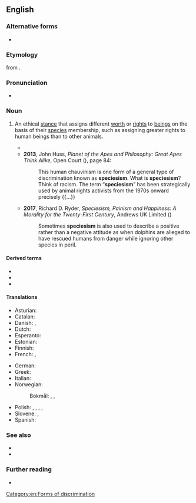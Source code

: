 {{also|species-ism}}
==English==

===Alternative forms===
* {{alt|en|species-ism|speciesm|specism}}

===Etymology===
{{coinage|en|Richard D. Ryder|in=1970|nat=British|occ=animal rights advocate|nobycat=1}} from {{suffix|en|species|ism}}.

===Pronunciation===
* {{IPA|en|/ˈspiːʃiːˌzɪzəm/|/ˈspiːsiːˌzɪzəm/}}

===Noun===
{{en-noun|-}}

# {{lb|en|philosophy|ethics}} An ethical [[stance]] that assigns different [[worth]] or [[right]]s to [[beings]] on the basis of their [[species]] membership, such as assigning greater rights to human beings than to other animals. {{defdate|from 1970}}
#* {{quote-book|en|passage=Such is the breathtaking '''speciesism''' of our Christian-inspired attitudes, the abortion of a single human zygote (most of them are destined to be spontaneously aborted anyway) can arouse more moral solicitude and righteous indignation than the vivisection of any number of intelligent adult chimpanzees|author={{w|Richard Dawkins}}|title={{w|The Blind Watchmaker}}|publisher=W. W. Norton & Company, Inc.|location=New York|origyear=1986|year=1996|isbn=0-393-31570-3}}
#* '''2013''', John Huss, ''Planet of the Apes and Philosophy: Great Apes Think Alike'', Open Court ({{ISBN|9780812698275}}), page 84:
#*: This human chauvinism is one form of a general type of discrimination known as '''speciesism'''. What is '''speciesism'''? Think of racism. The term “'''speciesism'''” has  been strategically used by animal rights activists from the 1970s onward  precisely {{...}}
#* '''2017''', Richard D. Ryder, ''Speciesism, Painism and Happiness: A Morality for the Twenty-First Century'', Andrews UK Limited ({{ISBN|9781845405069}})
#*: Sometimes '''speciesism''' is also used to describe a positive rather than a negative  attitude as when dolphins are alleged to have rescued humans from danger  while ignoring other species in peril.

====Derived terms====
* {{l|en|antispeciesism}}
* {{l|en|speciesist}}
* {{l|en|specist}}

====Translations====
{{trans-top}}
* Asturian: {{t|ast|especismu|m}}
* Catalan: {{t|ca|especisme|m}}
* Danish: {{t|da|speciesisme|c}}, {{t|da|artschauvinisme|c}}
* Dutch: {{t|nl|speciesisme|m}}
* Esperanto: {{t|eo|speciismo}}
* Estonian: {{t|et|spetsiesism}}
* Finnish: {{t+|fi|spesismi}}
* French: {{t+|fr|spécisme|m}}, {{t+|fr|espécisme|m}}
{{trans-mid}}
* German: {{t+|de|Speziesismus|m}}
* Greek: {{t+|el|σπισισμός|m}}
* Italian: {{t+|it|specismo|m}}
* Norwegian:
*: Bokmål: {{t|nb|artssjåvinisme|m}}, {{t|nb|spesiesisme|m}}, {{t|nb|artsisme|m}}
* Polish: {{t+|pl|szowinizm gatunkowy|m}}, {{t|pl|dyskryminacja gatunkowa|f}}, {{t|pl|gatunkizm|m}}, {{t+|pl|gatunkowizm|m}}, {{t+|pl|especismo|m}}
* Slovene: {{t|sl|specizem|m}}, {{t|sl|speciesizem|m}}
* Spanish: {{t+|es|especismo|m}}
{{trans-bottom}}

===See also===
* {{l|en|anthropocentrism}}
* {{l|en|animal liberation}}

===Further reading===
* {{pedia}}

[[Category:en:Forms of discrimination]]